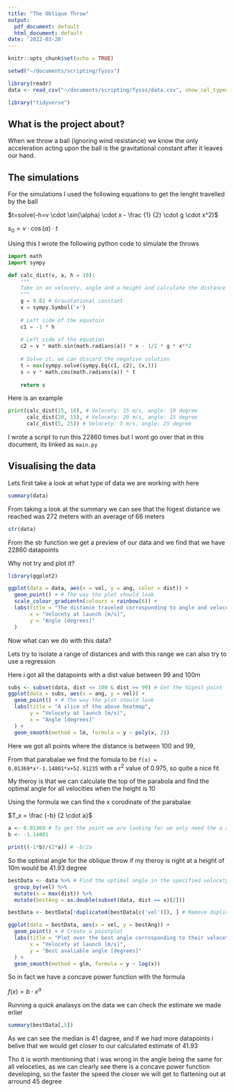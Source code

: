 ```yaml
---
title: "The Oblique Throw"
output:
  pdf_document: default
  html_document: default
date: '2022-03-20'
---
```


```r
knitr::opts_chunk$set(echo = TRUE)

setwd("~/documents/scripting/fysss")

library(readr)
data <- read_csv("~/documents/scripting/fysss/data.csv", show_col_types = FALSE)

library("tidyverse")

```

## What is the project about?

When we throw a ball (ignoring wind resistance) we know the only acceleration acting upon the ball is the gravitational constant after it leaves our hand. 

## The simulations

For the simulations I used the following equations to get the lenght travelled by the ball

$t=solve(-h=v \cdot \sin(\alpha) \cdot x - \frac {1} {2} \cdot g \cdot x^2)$

$s_0=v \cdot \cos(\alpha) \cdot t$

Using this I wrote the following python code to simulate the throws

```python
import math
import sympy

def calc_dist(v, a, h = 10):
    """
    Take in an velocety, angle and a height and calculate the distance it will travel
    """
    g = 9.82 # Gravatational constant
    x = sympy.Symbol('x')
    
    # Left side of the equatoin
    c1 = -1 * h
    
    # Left side of the equation
    c2 = v * math.sin(math.radians(a)) * x - 1/2 * g * x**2 
    
    # Solve it, we can discard the negative solution
    t = max(sympy.solve(sympy.Eq(c1, c2), (x,)))
    s = v * math.cos(math.radians(a)) * t
    
    return s

```

Here is an example

```python
print(calc_dist(15, 10), # Velocety: 15 m/s, angle: 10 degree
      calc_dist(20, 15), # Velocety: 20 m/s, angle: 15 degree
      calc_dist(5, 25)) # Velocety: 5 m/s, angle: 25 degree
```

I wrote a script to run this 22860 times but I wont go over that in this document, its linked as `main.py`

## Visualising the data

Lets first take a look at what type of data we are working with here 

```r
summary(data)
```
From taking a look at the summary we can see that the higest distance we reached was 272 meters with an average of 66 meters

```r
str(data)
```
From the str function we get a preview of our data and we find that we have 22860 datapoints

Why not try and plot it?

```r
library(ggplot2)

ggplot(data = data, aes(x = vel, y = ang, color = dist)) +
  geom_point() + # The way the plot should look
  scale_colour_gradientn(colours = rainbow(6)) +
  labs(title = "The distance traveled corrosponding to angle and velocety",
       x = "Velocety at launch [m/s]",
       y = "Angle [degrees]"
  )

```

Now what can we do with this data?

Lets try to isolate a range of distances and with this range we can also try to use a regression

Here i got all the datapoints with a dist value between 99 and 100m

```r
subs <- subset(data, dist <= 100 & dist >= 99) # Get the higest point
ggplot(data = subs, aes(x = ang, y = vel)) +
  geom_point() + # The way the plot should look
  labs(title = "A slice of the above heatmap",
       y = "Velocety at launch [m/s]",
       x = "Angle [degrees]"
  ) +
  geom_smooth(method = lm, formula = y ~ poly(x, 2))
```

Here we got all points where the distance is between 100 and 99, 

From that parabalae we find the fomula to be `f(x) = 0.01369*x²-1.14801*x+52.91235` with a r^2^ value of 0.975, so quite a nice fit

My theroy is that we can calculate the top of the parabola and find the optimal angle for all velocities when the height is 10

Using the formula we can find the x corodinate of the parabalae

$T_x = \frac {-b} {2 \cdot a}$  


```r
a <- 0.01369 # To get the point we are looking for we only need the a and b constants
b <- -1.14801

print((-1*b)/(2*a)) # -b/2a
```

So the optimal angle for the oblique throw if my theroy is right at a height of 10m would be 41.93 degree

```r
bestData <- data %>% # Find the optimal angle in the specified velocety
  group_by(vel) %>%
  mutate(x = max(dist)) %>%
  mutate(bestAng = as.double(subset(data, dist == x)[2]))

bestData <- bestData[!duplicated(bestData[c('vel')]), ] # Remove duplicates of velocety

ggplot(data = bestData, aes(x = vel, y = bestAng)) +
  geom_point() + # Create a pointplot
  labs(title = "Plot over the best angle corrosponding to their velocety",
       x = "Velocety at launch [m/s]",
       y = "Best avaliable angle [degrees]"
  ) +
  geom_smooth(method = glm, formula = y ~ log(x))
```

So in fact we have a concave power function with the formula

$f(x)=b\cdot x^a$

Running a quick analasys on the data we can check the estimate we made erlier

```r
summary(bestData[,5])
```

As we can see the median is 41 dagree, and if we had more datapoints i belive that we would get closer to our calculated estimate of 41.93

Tho it is worth mentioning that i was wrong in the angle being the same for all veloceties, as we can clearly see there is a concave power function developing, so the faster the speed the closer we will get to flattening out at arround 45 degree





